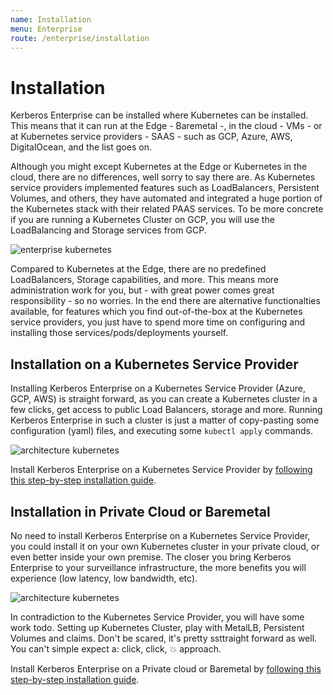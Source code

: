 ```yaml
---
name: Installation
menu: Enterprise
route: /enterprise/installation
---
```



# Installation

Kerberos Enterprise can be installed where Kubernetes can be installed. This means that it can run at the Edge - Baremetal -, in the cloud - VMs - or at Kubernetes service providers - SAAS - such as GCP, Azure, AWS, DigitalOcean, and the list goes on.

Although you might except Kubernetes at the Edge or Kubernetes in the cloud, there are no differences, well sorry to say there are. As Kubernetes service providers implemented features such as LoadBalancers, Persistent Volumes, and others, they have automated and integrated a huge portion of the Kubernetes stack with their related PAAS services. To be more concrete if you are running a Kubernetes Cluster on GCP, you will use the LoadBalancing and Storage services from GCP.

![enterprise kubernetes](../../public/images/kerberos-enterprise-kubernetes.png)

Compared to Kubernetes at the Edge, there are no predefined LoadBalancers, Storage capabilities, and more. This means more administration work for you, but - with great power comes great responsibility - so no worries. In the end there are alternative functionalties available, for features which you find out-of-the-box at the Kubernetes service providers, you just have to spend more time on configuring and installing those services/pods/deployments yourself.

## Installation on a Kubernetes Service Provider

Installing Kerberos Enterprise on a Kubernetes Service Provider (Azure, GCP, AWS) is straight forward, as you can create a Kubernetes cluster in a few clicks, get access to public Load Balancers, storage and more. Running Kerberos Enterprise in such a cluster is just a matter of copy-pasting some configuration (yaml) files, and executing some `kubectl apply` commands.

![architecture kubernetes](../../public/images/kerberos-agent-architecture-kubernetes-cloud.png)

Install Kerberos Enterprise on a Kubernetes Service Provider by [following this step-by-step installation guide](/enterprise/installation-cloud).

## Installation in Private Cloud or Baremetal

No need to install Kerberos Enterprise on a Kubernetes Service Provider, you could install it on your own Kubernetes cluster in your private cloud, or even better inside your own premise. The closer you bring Kerberos Enterprise to your surveillance infrastructure, the more benefits you will experience (low latency, low bandwidth, etc).

![architecture kubernetes](../../public/images/kerberos-agent-architecture-kubernetes.png)

In contradiction to the Kubernetes Service Provider, you will have some work todo. Setting up Kubernetes Cluster, play with MetalLB, Persistent Volumes and claims. Don't be scared, it's pretty ssttraight forward as well. You can't simple expect a: click, click, 💥 approach.

Install Kerberos Enterprise on a Private cloud or Baremetal by [following this step-by-step installation guide](/enterprise/installation-edge).

